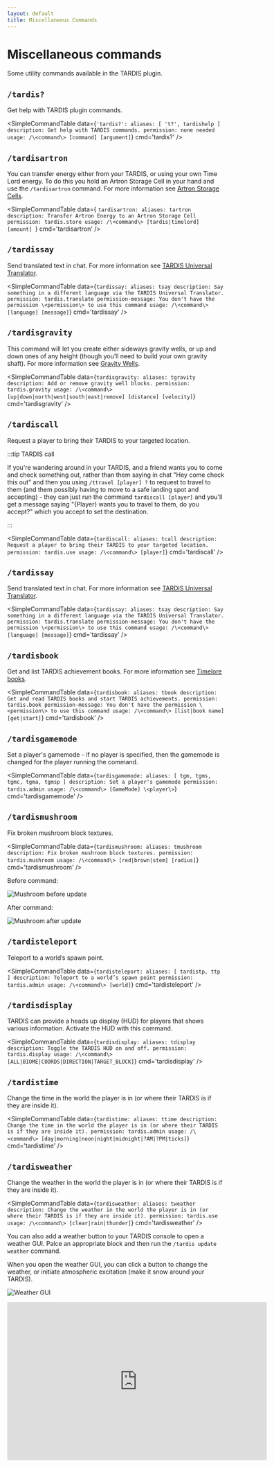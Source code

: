 ```yaml
---
layout: default
title: Miscellaneous Commands
---
```



# Miscellaneous commands

Some utility commands available in the TARDIS plugin.

## `/tardis?`

Get help with TARDIS plugin commands.

<SimpleCommandTable data={`
'tardis?':
    aliases: [ 't?', tardishelp ]
    description: Get help with TARDIS commands.
    permission: none needed
    usage: /\<command\> [command] [argument]
`} cmd='tardis?' />

## `/tardisartron`

You can transfer energy either from your TARDIS, or using your own Time Lord energy. To do this you hold an Artron Storage Cell in your hand and use the `/tardisartron` command. For more information see [Artron Storage Cells](artron-cells).

<SimpleCommandTable data={
`tardisartron:
    aliases: tartron
    description: Transfer Artron Energy to an Artron Storage Cell
    permission: tardis.store
    usage: /\<command\> [tardis|timelord] [amount]
`} cmd='tardisartron' />

## `/tardissay`

Send translated text in chat. For more information see [TARDIS Universal Translator](translator).

<SimpleCommandTable data={`
tardissay:
    aliases: tsay
    description: Say something in a different language via the TARDIS Universal Translator.
    permission: tardis.translate
    permission-message: You don't have the permission \<permission\> to use this command
    usage: /\<command\> [language] [message]
`} cmd='tardissay' />

## `/tardisgravity`

This command will let you create either sideways gravity wells, or up and down ones of any height (though you’ll need to build your own gravity shaft). For more information see [Gravity Wells](/rooms/gravity-wells).

<SimpleCommandTable data={`
tardisgravity:
    aliases: tgravity
    description: Add or remove gravity well blocks.
    permission: tardis.gravity
    usage: /\<command\> [up|down|north|west|south|east|remove] [distance] [velocity]
`} cmd='tardisgravity' />

## `/tardiscall`

Request a player to bring their TARDIS to your targeted location.

:::tip TARDIS call

If you're wandering around in your TARDIS, and a friend wants you to come and check something out, rather than them saying in chat "Hey come check this out" and then you using `/ttravel [player] ?` to request to travel to them (and them possibly having to move to a safe landing spot and accepting) - they can just run the command `tardiscall [player]` and you'll get a message saying "{Player} wants you to travel to them, do you accept?" which you accept to set the destination.

:::

<SimpleCommandTable data={`
tardiscall:
    aliases: tcall
    description: Request a player to bring their TARDIS to your targeted location.
    permission: tardis.use
    usage: /\<command\> [player]
`} cmd='tardiscall' />

## `/tardissay`

Send translated text in chat. For more information see [TARDIS Universal Translator](/translator).

<SimpleCommandTable data={`
tardissay:
    aliases: tsay
    description: Say something in a different language via the TARDIS Universal Translator.
    permission: tardis.translate
    permission-message: You don't have the permission \<permission\> to use this command
    usage: /\<command\> [language] [message]
`} cmd='tardissay' />

## `/tardisbook`

Get and list TARDIS achievement books. For more information see [Timelore books](/books).

<SimpleCommandTable data={`
tardisbook:
    aliases: tbook
    description: Get and read TARDIS books and start TARDIS achievements.
    permission: tardis.book
    permission-message: You don't have the permission \<permission\> to use this command
    usage: /\<command\> [list|book name] [get|start]
`} cmd='tardisbook' />

## `/tardisgamemode`

Set a player's gamemode - if no player is specified, then the gamemode is changed for the player running the command.

<SimpleCommandTable data={`
tardisgamemode:
    aliases: [ tgm, tgms, tgmc, tgma, tgmsp ]
    description: Set a player's gamemode
    permission: tardis.admin
    usage: /\<command\> [GameMode] \<player\>
`} cmd='tardisgamemode' />

## `/tardismushroom`

Fix broken mushroom block textures.

<SimpleCommandTable data={`
tardismushroom:
    aliases: tmushroom
    description: Fix broken mushroom block textures.
    permission: tardis.mushroom
    usage: /\<command\> [red|brown|stem] [radius]
`} cmd='tardismushroom' />

Before command:

![Mushroom before update](/images/docs/mushroom_before.jpg)

After command:

![Mushroom after update](/images/docs/mushroom_after.jpg)

## `/tardisteleport`

Teleport to a world’s spawn point.

<SimpleCommandTable data={`
tardisteleport:
    aliases: [ tardistp, ttp ]
    description: Teleport to a world’s spawn point
    permission: tardis.admin
    usage: /\<command\> [world]
`} cmd='tardisteleport' />

## `/tardisdisplay`

TARDIS can provide a heads up display (HUD) for players that shows various information. Activate the HUD with this command.

<SimpleCommandTable data={`
tardisdisplay:
    aliases: tdisplay
    description: Toggle the TARDIS HUD on and off.
    permission: tardis.display
    usage: /\<command\> [ALL|BIOME|COORDS|DIRECTION|TARGET_BLOCK]
`} cmd='tardisdisplay' />

## `/tardistime`

Change the time in the world the player is in (or where their TARDIS is if they are inside it).

<SimpleCommandTable data={`
tardistime:
    aliases: ttime
    description: Change the time in the world the player is in (or where their TARDIS is if they are inside it).
    permission: tardis.admin
    usage: /\<command\> [day|morning|noon|night|midnight|?AM|?PM|ticks]
`} cmd='tardistime' />

## `/tardisweather`

Change the weather in the world the player is in (or where their TARDIS is if they are inside it).

<SimpleCommandTable data={`
tardisweather:
    aliases: tweather
    description: Change the weather in the world the player is in (or where their TARDIS is if they are inside it).
    permission: tardis.use
    usage: /\<command\> [clear|rain|thunder]
`} cmd='tardisweather' />

You can also add a weather button to your TARDIS console to open a weather GUI. Palce an appropriate block and then run
the `/tardis update weather` command.

When you open the weather GUI, you can click a button to change the weather, or initiate atmospheric excitation (make it
snow around your TARDIS).

![Weather GUI](/images/docs/weather_gui.jpg)

<iframe src="https://player.vimeo.com/video/222985511" width="600" height="365" frameborder="0" webkitallowfullscreen mozallowfullscreen allowfullscreen></iframe>
